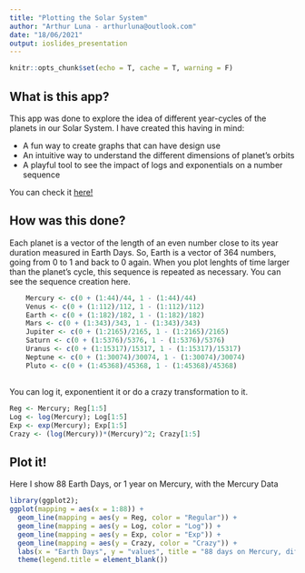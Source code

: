 ```yaml
---
title: "Plotting the Solar System"
author: "Arthur Luna - arthurluna@outlook.com"
date: "18/06/2021"
output: ioslides_presentation
---
```


```r
knitr::opts_chunk$set(echo = T, cache = T, warning = F)
```

## What is this app?

This app was done to explore the idea of different year-cycles of the planets in our Solar System. I have created this having in mind:

- A fun way to create graphs that can have design use
- An intuitive way to understand the different dimensions of planet's orbits
- A playful tool to see the impact of logs and exponentials on a number sequence

You can check it [here!](https://github.com/arthurlunabcf/SolarSysPlot)


## How was this done?

Each planet is a vector of the length of an even number close to its year duration measured in Earth Days. So, Earth is a vector of 364 numbers, going from 0 to 1 and back to 0 again. When you plot lenghts of time larger than the planet's cycle, this sequence is repeated as necessary. You can see the sequence creation here.

```r
    Mercury <- c(0 + (1:44)/44, 1 - (1:44)/44)
    Venus <- c(0 + (1:112)/112, 1 - (1:112)/112)
    Earth <- c(0 + (1:182)/182, 1 - (1:182)/182)
    Mars <- c(0 + (1:343)/343, 1 - (1:343)/343)
    Jupiter <- c(0 + (1:2165)/2165, 1 - (1:2165)/2165)
    Saturn <- c(0 + (1:5376)/5376, 1 - (1:5376)/5376)
    Uranus <- c(0 + (1:15317)/15317, 1 - (1:15317)/15317)
    Neptune <- c(0 + (1:30074)/30074, 1 - (1:30074)/30074)
    Pluto <- c(0 + (1:45368)/45368, 1 - (1:45368)/45368)
```

## 
You can log it, exponentient it or do a crazy transformation to it.

```r
Reg <- Mercury; Reg[1:5]
Log <- log(Mercury); Log[1:5]
Exp <- exp(Mercury); Exp[1:5]
Crazy <- (log(Mercury))*(Mercury)^2; Crazy[1:5]
```

## Plot it!
Here I show 88 Earth Days, or 1 year on Mercury, with the Mercury Data

```r
library(ggplot2); 
ggplot(mapping = aes(x = 1:88)) + 
  geom_line(mapping = aes(y = Reg, color = "Regular")) + 
  geom_line(mapping = aes(y = Log, color = "Log")) + 
  geom_line(mapping = aes(y = Exp, color = "Exp")) + 
  geom_line(mapping = aes(y = Crazy, color = "Crazy")) +
  labs(x = "Earth Days", y = "values", title = "88 days on Mercury, different possibilities") +
  theme(legend.title = element_blank())



```

